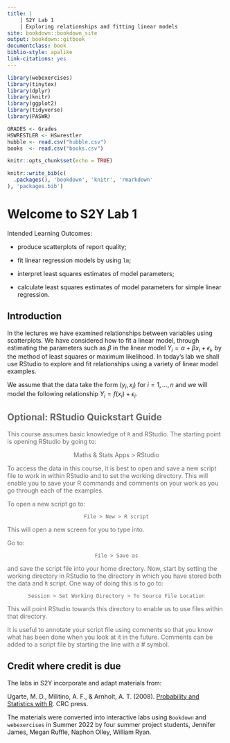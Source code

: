 ---
title: |
    | S2Y Lab 1
    | Exploring relationships and fitting linear models
site: bookdown::bookdown_site
output: bookdown::gitbook
documentclass: book
biblio-style: apalike
link-citations: yes
---

```{r setup, include = FALSE}
library(webexercises)
library(tinytex)
library(dplyr)
library(knitr)
library(ggplot2)
library(tidyverse)
library(PASWR)

GRADES <- Grades
HSWRESTLER <- HSwrestler
hubble <- read.csv("hubble.csv")
books  <- read.csv("books.csv")

knitr::opts_chunk$set(echo = TRUE)
```


```{r include=FALSE, echo=FALSE}
knitr::write_bib(c(
  .packages(), 'bookdown', 'knitr', 'rmarkdown'
), 'packages.bib')
```

# Welcome to S2Y Lab 1

Intended Learning Outcomes:

- produce scatterplots of report quality;
 
- fit linear regression models by using `lm`;
 
- interpret least squares estimates of model parameters;

- calculate least squares estimates of model parameters for simple linear regression.

## Introduction

In the lectures we have examined relationships between variables using scatterplots. We have considered how to fit a linear model, through estimating the parameters such as $\beta$ in the linear model $Y_i = \alpha + \beta x_i +\epsilon _i$, by the method of least squares or maximum likelihood. In today’s lab we shall use RStudio to explore and fit relationships using a variety of linear model examples.

We assume that the data take the form $(y_i, x_i)$ for $i = 1, . . . , n$ and we will model the following relationship $Y_i = f(x_i) + \epsilon_i$.


<div style="color: dimgrey;">

## Optional: RStudio Quickstart Guide

This course assumes basic knowledge of `R` and RStudio. The starting point is opening RStudio by going to:

<center> Maths & Stats Apps > RStudio </center>

To access the data in this course, it is best to open and save a new script file to work in within RStudio and to set the working directory. This will enable you to save your R commands and comments on your work as you go through each of the examples.

To open a new script go to:

<center> `File > New > R script` </center>

This will open a new screen for you to type into.

Go to:

<center> `File > Save as` </center>

and save the script file into your home directory. Now, start by setting the working directory in RStudio to the directory in which you have stored both the data and `R` script. One way of doing this is to go to:

<center> `Session > Set Working Directory > To Source File Location` </center>

This will point RStudio towards this directory to enable us to use files within that directory.

It is useful to annotate your script file using comments so that you know what has been done when you look at it in the future. Comments can be added to a script file by starting the line with a # symbol.

</div>

## Credit where credit is due

The labs in S2Y incorporate and adapt materials from:

Ugarte, M. D., Militino, A. F., & Arnholt, A. T. (2008). [Probability and Statistics with R](https://ebookcentral.proquest.com/lib/gla/detail.action?docID=5338596). CRC press.

The materials were converted into interactive labs using `Bookdown` and `webexercises` in Summer 2022 by four summer project students, Jennifer James, Megan Ruffle, Naphon Olley, William Ryan.
